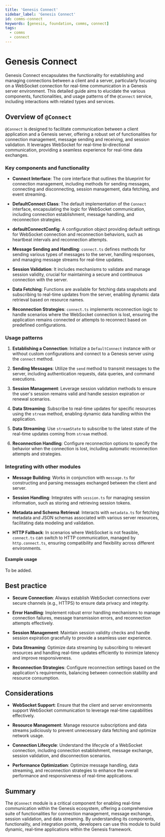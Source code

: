 ```yaml
---
title: 'Genesis Connect'
sidebar_label: 'Genesis Connect'
id: comms-connect
keywords: [genesis, foundation, comms, connect]
tags:
  - comms
  - connect
---
```


# Genesis Connect

Genesis Connect encapsulates the functionality for establishing and managing connections between a client and a server, particularly focusing on a WebSocket connection for real-time communication in a Genesis server environment. This detailed guide aims to elucidate the various components, functionalities, and usage patterns of the `@Connect` service, including interactions with related types and services.

## Overview of `@Connect`

`@Connect` is designed to facilitate communication between a client application and a Genesis server, offering a robust set of functionalities for connection management, message sending and receiving, and session validation. It leverages WebSocket for real-time bi-directional communication, providing a seamless experience for real-time data exchanges.

### Key components and functionality

- **Connect Interface**: The core interface that outlines the blueprint for connection management, including methods for sending messages, connecting and disconnecting, session management, data fetching, and event streaming.

- **DefaultConnect Class**: The default implementation of the `Connect` interface, encapsulating the logic for WebSocket communication, including connection establishment, message handling, and reconnection strategies.

- **defaultConnectConfig**: A configuration object providing default settings for WebSocket connection and reconnection behaviors, such as heartbeat intervals and reconnection attempts.

- **Message Sending and Handling**: `connect.ts` defines methods for sending various types of messages to the server, handling responses, and managing message streams for real-time updates.

- **Session Validation**: It includes mechanisms to validate and manage session validity, crucial for maintaining a secure and continuous connection with the server.

- **Data Fetching**: Functions are available for fetching data snapshots and subscribing to real-time updates from the server, enabling dynamic data retrieval based on resource names.

- **Reconnection Strategies**: `connect.ts` implements reconnection logic to handle scenarios where the WebSocket connection is lost, ensuring the application remains connected or attempts to reconnect based on predefined configurations.

### Usage patterns

1. **Establishing a Connection**: Initialize a `DefaultConnect` instance with or without custom configurations and connect to a Genesis server using the `connect` method.

2. **Sending Messages**: Utilize the `send` method to transmit messages to the server, including authentication requests, data queries, and command executions.

3. **Session Management**: Leverage session validation methods to ensure the user's session remains valid and handle session expiration or renewal scenarios.

4. **Data Streaming**: Subscribe to real-time updates for specific resources using the `stream` method, enabling dynamic data handling within the application.

5. **Data Streaming**: Use `streamState` to subscribe to the latest state of the real-time updates coming from `stream` method. 

6. **Reconnection Handling**: Configure reconnection options to specify the behavior when the connection is lost, including automatic reconnection attempts and strategies.

### Integrating with other modules

- **Message Building**: Works in conjunction with `message.ts` for constructing and parsing messages exchanged between the client and server.

- **Session Handling**: Integrates with `session.ts` for managing session information, such as storing and retrieving session tokens.

- **Metadata and Schema Retrieval**: Interacts with `metadata.ts` for fetching metadata and JSON schemas associated with various server resources, facilitating data modeling and validation.

- **HTTP Fallback**: In scenarios where WebSocket is not feasible, `connect.ts` can switch to HTTP communication, managed by `http.connect.ts`, ensuring compatibility and flexibility across different environments.

#### Example usage

To be added.

## Best practice

- **Secure Connection**: Always establish WebSocket connections over secure channels (e.g., HTTPS) to ensure data privacy and integrity.

- **Error Handling**: Implement robust error handling mechanisms to manage connection failures, message transmission errors, and reconnection attempts effectively.

- **Session Management**: Maintain session validity checks and handle session expiration gracefully to provide a seamless user experience.

- **Data Streaming**: Optimize data streaming by subscribing to relevant resources and handling real-time updates efficiently to minimize latency and improve responsiveness.

- **Reconnection Strategies**: Configure reconnection settings based on the application's requirements, balancing between connection stability and resource consumption.

## Considerations

- **WebSocket Support**: Ensure that the client and server environments support WebSocket communication to leverage real-time capabilities effectively.

- **Resource Management**: Manage resource subscriptions and data streams judiciously to prevent unnecessary data fetching and optimize network usage.

- **Connection Lifecycle**: Understand the lifecycle of a WebSocket connection, including connection establishment, message exchange, session validation, and disconnection scenarios.

- **Performance Optimization**: Optimize message handling, data streaming, and reconnection strategies to enhance the overall performance and responsiveness of real-time applications.

## Summary

The `@Connect` module is a critical component for enabling real-time communication within the Genesis ecosystem, offering a comprehensive suite of functionalities for connection management, message exchange, session validation, and data streaming. By understanding its components, functionality, and integration points, developers can use this module to build dynamic, real-time applications within the Genesis framework.
